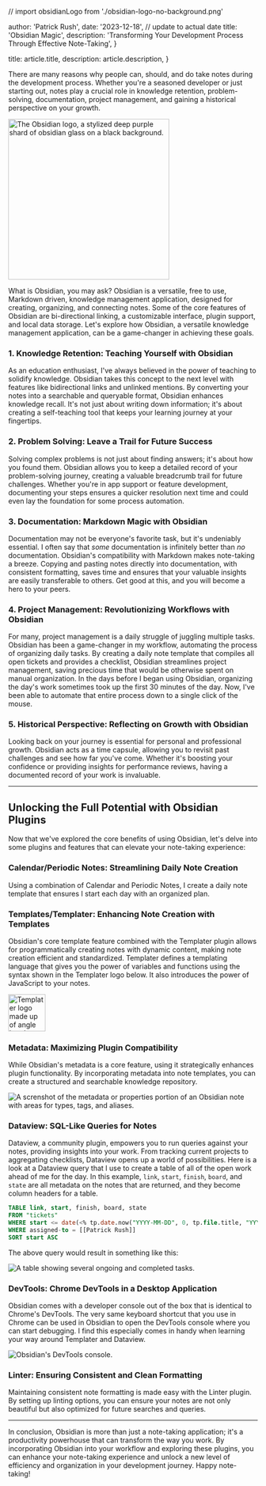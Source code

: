 // import obsidianLogo from './obsidian-logo-no-background.png'

  author: 'Patrick Rush',
  date: '2023-12-18', // update to actual date
  title: 'Obsidian Magic',
  description:
    'Transforming Your Development Process Through Effective Note-Taking',
}

  title: article.title,
  description: article.description,
}


There are many reasons why people can, should, and do take notes during the development process. Whether you're a seasoned developer or just starting out, notes play a crucial role in knowledge retention, problem-solving, documentation, project management, and gaining a historical perspective on your growth.

<div className="flex justify-center">
    <a href="https://obsidian.md/"><Image height="325" src={obsidianLogo} alt="The Obsidian logo, a stylized deep purple shard of obsidian glass on a black background." /></a>
</div>

What is Obsidian, you may ask? Obsidian is a versatile, free to use, Markdown driven, knowledge management application, designed for creating, organizing, and connecting notes. Some of the core features of Obsidian are bi-directional linking, a customizable interface, plugin support, and local data storage. Let's explore how Obsidian, a versatile knowledge management application, can be a game-changer in achieving these goals.

### 1. Knowledge Retention: Teaching Yourself with Obsidian

As an education enthusiast, I've always believed in the power of teaching to solidify knowledge. Obsidian takes this concept to the next level with features like bidirectional links and unlinked mentions. By converting your notes into a searchable and queryable format, Obsidian enhances knowledge recall. It's not just about writing down information; it's about creating a self-teaching tool that keeps your learning journey at your fingertips.

### 2. Problem Solving: Leave a Trail for Future Success

Solving complex problems is not just about finding answers; it's about how you found them. Obsidian allows you to keep a detailed record of your problem-solving journey, creating a valuable breadcrumb trail for future challenges. Whether you're in app support or feature development, documenting your steps ensures a quicker resolution next time and could even lay the foundation for some process automation.

### 3. Documentation: Markdown Magic with Obsidian

Documentation may not be everyone's favorite task, but it's undeniably essential. I often say that _some_ documentation is infinitely better than _no_ documentation. Obsidian's compatibility with Markdown makes note-taking a breeze. Copying and pasting notes directly into documentation, with consistent formatting, saves time and ensures that your valuable insights are easily transferable to others. Get good at this, and you will become a hero to your peers.

### 4. Project Management: Revolutionizing Workflows with Obsidian

For many, project management is a daily struggle of juggling multiple tasks. Obsidian has been a game-changer in my workflow, automating the process of organizing daily tasks. By creating a daily note template that compiles all open tickets and provides a checklist, Obsidian streamlines project management, saving precious time that would be otherwise spent on manual organization. In the days before I began using Obsidian, organizing the day's work sometimes took up the first 30 minutes of the day. Now, I've been able to automate that entire process down to a single click of the mouse.

### 5. Historical Perspective: Reflecting on Growth with Obsidian

Looking back on your journey is essential for personal and professional growth. Obsidian acts as a time capsule, allowing you to revisit past challenges and see how far you've come. Whether it's boosting your confidence or providing insights for performance reviews, having a documented record of your work is invaluable.

---

## Unlocking the Full Potential with Obsidian Plugins

Now that we've explored the core benefits of using Obsidian, let's delve into some plugins and features that can elevate your note-taking experience:

### Calendar/Periodic Notes: Streamlining Daily Note Creation

Using a combination of Calendar and Periodic Notes, I create a daily note template that ensures I start each day with an organized plan.

### Templates/Templater: Enhancing Note Creation with Templates

Obsidian's core template feature combined with the Templater plugin allows for programmatically creating notes with dynamic content, making note creation efficient and standardized. Templater defines a templating language that gives you the power of variables and functions using the syntax shown in the Templater logo below. It also introduces the power of JavaScript to your notes.

<div className="flex justify-center">
    <a href="https://github.com/SilentVoid13/Templater"><Image height="75" src={templaterLogo} alt="Templater logo made up of angle brackets and percent symbols surrounding the word 'Templater'." /></a>
</div>


### Metadata: Maximizing Plugin Compatibility

While Obsidian's metadata is a core feature, using it strategically enhances plugin functionality. By incorporating metadata into note templates, you can create a structured and searchable knowledge repository.

<Image src={metadataImage} alt="A screnshot of the metadata or properties portion of an Obsidian note with areas for types, tags, and aliases." />

### Dataview: SQL-Like Queries for Notes

Dataview, a community plugin, empowers you to run queries against your notes, providing insights into your work. From tracking current projects to aggregating checklists, Dataview opens up a world of possibilities. Here is a look at a Dataview query that I use to create a table of all of the open work ahead of me for the day. In this example, `link`, `start`, `finish`, `board`, and `state` are all metadata on the notes that are returned, and they become column headers for a table.

```sql
TABLE link, start, finish, board, state
FROM "tickets"
WHERE start <= date(<% tp.date.now("YYYY-MM-DD", 0, tp.file.title, "YYYY-MM-DD") %>) AND finish >= date(<% tp.date.now("YYYY-MM-DD", 0, tp.file.title, "YYYY-MM-DD") %>) OR !finish
WHERE assigned-to = [[Patrick Rush]]
SORT start ASC
```

The above query would result in something like this:

<Image src={dataviewTable} alt="A table showing several ongoing and completed tasks." />

### DevTools: Chrome DevTools in a Desktop Application

Obsidian comes with a developer console out of the box that is identical to Chrome's DevTools. The very same keyboard shortcut that you use in Chrome can be used in Obsidian to open the DevTools console where you can start debugging. I find this especially comes in handy when learning your way around Templater and Dataview.

<Image src={devtools} alt="Obsidian's DevTools console." />

### Linter: Ensuring Consistent and Clean Formatting

Maintaining consistent note formatting is made easy with the Linter plugin. By setting up linting options, you can ensure your notes are not only beautiful but also optimized for future searches and queries.

---

In conclusion, Obsidian is more than just a note-taking application; it's a productivity powerhouse that can transform the way you work. By incorporating Obsidian into your workflow and exploring these plugins, you can enhance your note-taking experience and unlock a new level of efficiency and organization in your development journey. Happy note-taking!